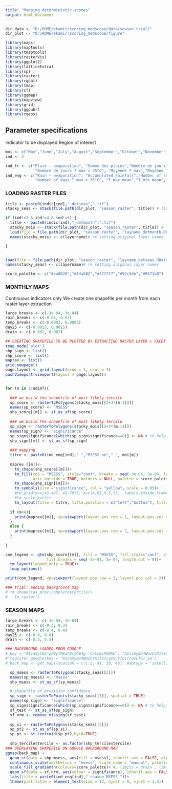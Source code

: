 ```yaml
---
title: "Mapping deterministic scores"
output: html_document
---
```


```r

dir_data <- "D:/HOME/ekamir/scoring_medscope/data/season_trial2" 
dir_plot <- "D:/HOME/ekamir/scoring_medscope/figure" 

library(maps)
library(maptools)
library(tmaptools)
library(rasterVis)
library(ggplot2)
library(latticeExtra)
library(sp)
library(raster)
library(rgdal)
library(tmap)
library(sf)
library(ggmap)
library(mapview)
library(grid)
library(ggpubr)
library(rgeos)
```
## Parameter specifications

Indicator to be displayed
Region of interest

```r
moi <- c("May","June","July","August","September","October","November")
ind <- 3

ind_fr <- c("Pluie – evaporation", "Somme des pluies","Nombre de jours de pluie","Nombre de jours T max > 25°C", 
             "Nombre de jours T max > 35°C", "Moyenne T max","Moyenne T min","Moyenne T moy")
ind_eng <- c("Rain – evaporation", "Accumulated rainfall","Number of rainy days","Number of days T max > 25°C", 
             "Number of days T max > 35°C", "T max mean","T min mean","T mean mean")

```
### LOADING RASTER FILES ###


```r
title <- paste0(indic[ind],"_detseas",".tif")
stacky_seas <- stack(file.path(dir_plot, "season_raster", title)) # loading stack file

if (ind!=3 & ind!=4 & ind!=5) { 
  title <- paste0(indic[ind],"_detmonth",".tif")
  stacky_mois <- stack(file.path(dir_plot, "season_raster", title)) # loading stack file
  load(file = file.path(dir_plot, "season_raster", "layname_detmonth.RData")) # loading stack layer names before     writeraster changed them
  names(stacky_mois) <- c(layername)# re setting original layer names

}


load(file = file.path(dir_plot, "season_raster", "layname_detseas.RData")) # loading stack layer names before writeraster changed them
names(stacky_seas) <- c(layername)# re setting original layer names

score_palette <- c("#ca0020","#f4a582","#f7f7f7","#92c5de","#0571b0")
```
### MONTHLY MAPS ###

Continuous indicators only
We create one shapefile per month from each raster layer extraction

```r
large_breaks <- c(-3e-04, 3e-04)
rain_breaks <- c(-0.01, 0.01)
temp_breaks <- c(-0.0003, 0.0003)
day25 <- c(-0.0015, 0.0015)
drain <- c(-0.002, 0.002)

## CREATING SHAPEFILE TO BE PLOTTED BY EXTRACTING RASTER LAYER + FACET DISPLAYING 
tmap_mode('plot')
shp_sign <- list()
shp_score <- list()
maprev <- list()
grid.newpage()
page.layout <- grid.layout(nrow = 3, ncol = 3)
pushViewport(viewport(layout = page.layout))


for (m in 1:ndimT){
  
  ### we build the shapefile of most likely tercile 
  sp_score <- rasterToPolygons(stacky_mois[[2+3*(m-1)]]) 
  names(sp_score) <- "MSESS"
  shp_score[[m]] <- st_as_sf(sp_score)
  
  ### we build the shapefile of most likely tercile 
  sp_sign <- rasterToPolygons(stacky_mois[[3+3*(m-1)]])
  names(sp_sign) <- "significance"
  sp_sign$significance[which(sp_sign$significance==0)] <- NA # to help plotting
  shp_sign[[m]] <- st_as_sf(sp_sign)
  
  ### mapping
  titre <- paste0(ind_eng[ind]," ","MSESS on"," ", moi[m])
  
  maprev [[m]]<- 
    tm_shape(shp_score[[m]])+
    tm_fill(col = "MSESS", style="cont", breaks = seq(-3e-04, 3e-04, length.out = 8), 
            attr.outside = TRUE, borders = NULL, palette = score_palette)+ 
    tm_shape(shp_sign[[m]])+
    tm_symbols(size ="significance", col = "yellow", scale = 0.05)+
    #tm_grid(y=c(43.487, 43.787), x=c(4,03,4.5,5),  labels.inside.frame = TRUE, alpha = 0, labels.rot = c(0,90))+
    #tm_scale_bar()+
    tm_layout(title = titre, title.position = c("left","bottom"), title.size = 0.5, legend.show = FALSE)
  
  if (m<4){
    print(maprev[[m]], vp=viewport(layout.pos.row = 1, layout.pos.col = m))
  }
  else {
    print(maprev[[m]], vp=viewport(layout.pos.row = 2, layout.pos.col = m-3))
  }
  
}

com_legend <- qtm(shp_score[[m]], fill = "MSESS", fill.style="cont", attr.outside = TRUE, borders = NULL, fill.palette = score_palette,
                  fill.breaks = seq(-3e-04, 3e-04, length.out = 8))+ 
  tm_layout(legend.only = TRUE)+
  tmap_options()

print(com_legend, vp=viewport(layout.pos.row = 3, layout.pos.col = 2))

### trial: adding background map
# tm_shape(ras_prev_complete$tercile)+
#   tm_raster()

```
### SEASON MAPS ###


```r
large_breaks <- c(-3e-04, 3e-04)
rain_breaks <- c(-0.3, 0.3)
temp_breaks <- c(-0.4, 0.4)
day25 <- c(-0.6, 0.6)
drain <- c(-0.5, 0.5)

### BACKGROUND LOADED FROM GOOGLE
# key = "AIzaSyCD2-pP0yfM8aC8sjCB4g--CaCcExP6NhU"; "AIzaSyB24WUzCzX1lErLgsVLtio1c7QxLfw1_SA"
# register_google(key = "AIzaSyB24WUzCzX1lErLgsVLtio1c7QxLfw1_SA")
# back_map <- get_map(location = c(1.2, 41, 10, 46), maptype = "satellite", source = "google") 

  sp_msess <- rasterToPolygons(stacky_seas[[2]]) 
  names(sp_msess) <- "msess"
  shp_msess <- st_as_sf(sp_msess)

  # shapefile of prevision confidence
  sp_sign <- rasterToPoints(stacky_seas[[3]], spatial = TRUE)
  names(sp_sign) <- "significance"
  sp_sign$significance[which(sp_sign$significance==0)] <- NA # to help plotting
  sf_test <- st_as_sf(sp_sign)
  sf_nrm <- remove_missing(sf_test)
  
  sp_si <- rasterToPolygons(stacky_seas[[3]])
  sp_pt2 <- st_as_sf(sp_si)
  sp_pt <- st_centroid(sp_pt2,byid=TRUE)
  
  shp_tercile$tercile <- as.factor(shp_tercile$tercile)
### OVERLAYING SHAPEFILE ON GOOGLE BACKGROUND MAP
ggmap(back_map) +
  geom_sf(data = shp_msess, aes(fill = msess), inherit.aes = FALSE, alpha = 1)+
  continuous_scale(aesthetics = "msess", scale_name = "manual", palette = 0.1)+
  scale_fill_gradientn(colours=score_palette)+ #, limits = drain , limits = day25
  geom_sf(data = sf_nrm, aes(colour = significance), inherit.aes = FALSE, size = 0.02, show.legend = FALSE)+
  labs(title = paste0(ind_eng[ind]," season MSESS "))+
  theme(plot.title = element_text(size = 12, hjust = 0, vjust = 1.5))

```
